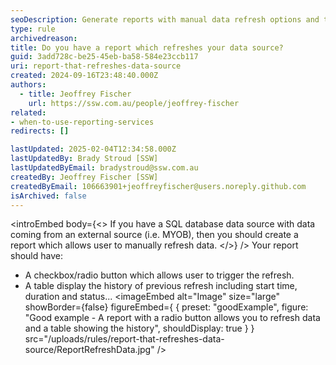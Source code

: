 ```yaml
---
seoDescription: Generate reports with manual data refresh options and track refresh history efficiently.
type: rule
archivedreason:
title: Do you have a report which refreshes your data source?
guid: 3add728c-be25-45eb-ba58-584e23ccb117
uri: report-that-refreshes-data-source
created: 2024-09-16T23:48:40.000Z
authors:
  - title: Jeoffrey Fischer
    url: https://ssw.com.au/people/jeoffrey-fischer
related:
- when-to-use-reporting-services
redirects: []

lastUpdated: 2025-02-04T12:34:58.000Z
lastUpdatedBy: Brady Stroud [SSW]
lastUpdatedByEmail: bradystroud@ssw.com.au
createdBy: Jeoffrey Fischer [SSW]
createdByEmail: 106663901+jeoffreyfischer@users.noreply.github.com
isArchived: false
---
```


<introEmbed
  body={<>
If you have a SQL database data source with data coming from an external source (i.e. MYOB), then you should create a report which allows user to manually refresh data.
  </>}
/>
Your report should have:

* A checkbox/radio button which allows user to trigger the refresh.
* A table display the history of previous refresh including start time, duration and status...
<imageEmbed
  alt="Image"
  size="large"
  showBorder={false}
  figureEmbed={ {
    preset: "goodExample",
    figure: "Good example - A report with a radio button allows you to refresh data and a table showing the history",
    shouldDisplay: true
  } }
  src="/uploads/rules/report-that-refreshes-data-source/ReportRefreshData.jpg"
/>
